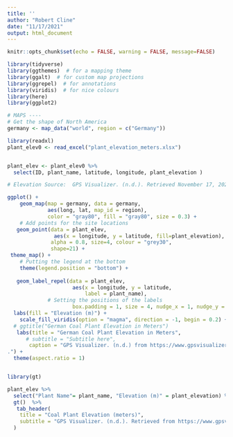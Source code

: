 ```yaml
---
title: ''
author: "Robert Cline"
date: "11/17/2021"
output: html_document
---
```


```r
knitr::opts_chunk$set(echo = FALSE, warning = FALSE, message=FALSE) 

library(tidyverse)
library(ggthemes)  # for a mapping theme
library(ggalt)  # for custom map projections
library(ggrepel)  # for annotations
library(viridis)  # for nice colours
library(here)  
library(ggplot2)
```

```r
# MAPS ----
# Get the shape of North America
germany <- map_data("world", region = c("Germany"))

```

```r
library(readxl)
plant_elev0 <- read_excel("plant_elevation_meters.xlsx")


plant_elev <- plant_elev0 %>%
  select(ID, plant_name, latitude, longitude, plant_elevation )  

# Elevation Source:  GPS Visualizer. (n.d.). Retrieved November 17, 2021, from https://www.gpsvisualizer.com/ 


```  


```r
ggplot() +
    geom_map(map = germany, data = germany,
             aes(long, lat, map_id = region), 
             color = "gray80", fill = "gray80", size = 0.3) +
    # Add points for the site locations
   geom_point(data = plant_elev, 
               aes(x = longitude, y = latitude, fill=plant_elevation),
              alpha = 0.8, size=4, colour = "grey30",
              shape=21) +
 theme_map() +
    # Putting the legend at the bottom
    theme(legend.position = "bottom") + 
  
   geom_label_repel(data = plant_elev,
                     aes(x = longitude, y = latitude,
                         label = plant_name),
		     # Setting the positions of the labels
                     box.padding = 1, size = 4, nudge_x = 1, nudge_y = 1) +
  labs(fill = "Elevation (m)") +
    scale_fill_viridis(option = "magma", direction = -1, begin = 0.2) +
  # ggtitle("German Coal Plant Elevation in Meters") 
   labs(title = "German Coal Plant Elevation in Meters", 
      # subtitle = "Subtitle here", 
       caption = "GPS Visualizer. (n.d.) from https://www.gpsvisualizer.com/ 
.") +
  theme(aspect.ratio = 1)



``` 

```r

library(gt)  

plant_elev %>% 
  select("Plant Name"= plant_name, "Elevation (m)" = plant_elevation) %>% 
  gt()  %>% 
   tab_header(
    title = "Coal Plant Elevation (meters)",
    subtitle = "GPS Visualizer. (n.d.). Retrieved from https://www.gpsvisualizer.com/"
  )

```

